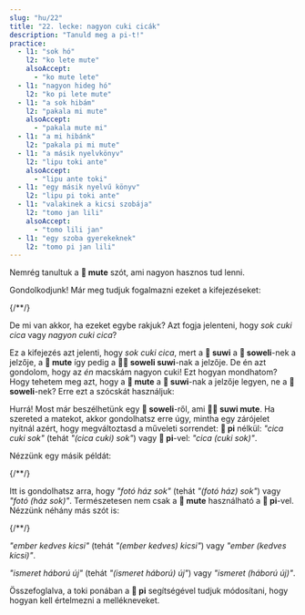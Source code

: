 ```yaml
---
slug: "hu/22"
title: "22. lecke: nagyon cuki cicák"
description: "Tanuld meg a pi-t!"
practice:
  - l1: "sok hó"
    l2: "ko lete mute"
    alsoAccept:
      - "ko mute lete"
  - l1: "nagyon hideg hó"
    l2: "ko pi lete mute"
  - l1: "a sok hibám"
    l2: "pakala mi mute"
    alsoAccept:
      - "pakala mute mi"
  - l1: "a mi hibánk"
    l2: "pakala pi mi mute"
  - l1: "a másik nyelvkönyv"
    l2: "lipu toki ante"
    alsoAccept:
      - "lipu ante toki"
  - l1: "egy másik nyelvű könyv"
    l2: "lipu pi toki ante"
  - l1: "valakinek a kicsi szobája"
    l2: "tomo jan lili"
    alsoAccept:
      - "tomo lili jan"
  - l1: "egy szoba gyerekeknek"
    l2: "tomo pi jan lili"
---
```



Nemrég tanultuk a **󱤼 mute** szót, ami nagyon hasznos tud lenni.

Gondolkodjunk! Már meg tudjuk fogalmazni ezeket a kifejezéseket:

<List>
  {/*<Word sl="pi" m="" />*/}
  <Word sl="soweli suwi" m="cuki cica" />
  <Word sl="soweli mute" m="sok cica" />
  <Word sl="suwi mute" m="nagyon cuki" />
</List>

De mi van akkor, ha ezeket egybe rakjuk? Azt fogja jelenteni, hogy *sok cuki cica* vagy *nagyon cuki cica*?

<List>
  <Word sl="soweli suwi mute" m="sok cuki cica" />
</List>

Ez a kifejezés azt jelenti, hogy *sok cuki cica*, mert a **󱥦 suwi** a **󱥢 soweli**-nek a jelzője, a **󱤼 mute** így pedig a **󱥢󱥦 soweli suwi**-nak a jelzője.
De én azt gondolom, hogy az *én* macskám nagyon cuki! Ezt hogyan mondhatom? Hogy tehetem meg azt, hogy a **󱤼 mute** a **󱥦 suwi**-nak a jelzője legyen, ne a **󱥢 soweli**-nek?
Erre ezt a szócskát használjuk:

<List>
  <Word sl="pi" m="melléknevek csoportosítására használjuk" />
  <Word sl="soweli pi suwi mute" m="nagyon cuki cica" />
</List>

Hurrá! Most már beszélhetünk egy **󱥢 soweli**-ről, ami **󱥦󱤼 suwi mute**.
Ha szereted a matekot, akkor gondolhatsz erre úgy, mintha egy zárójelet nyitnál azért, hogy megváltoztasd a műveleti sorrendet: **󱥍 pi** nélkül: *"cica cuki sok"* (tehát *"(cica cuki) sok"*) vagy **󱥍 pi**-vel: *"cica (cuki sok)"*.

Nézzünk egy másik példát:

<List>
  {/*<Word sl="pi" m="" />*/}
  <Word sl="sitelen tomo" m="egy fotó egy házról" />
  <Word sl="sitelen mute" m="fotók" />
  <Word sl="tomo mute" m="házak" />
  <Word sl="sitelen tomo mute" m="fotók egy házról" />
  <Word sl="sitelen pi tomo mute" m="egy fotó házakról" />
</List>

Itt is gondolhatsz arra, hogy *"fotó ház sok"* (tehát *"(fotó ház) sok"*) vagy *"fotó (ház sok)"*.
Természetesen nem csak a **󱤼 mute** használható a **󱥍 pi**-vel. Nézzünk néhány más szót is:

<List>
  {/*<Word sl="pi" m="" />*/}
  <Word sl="jan pona" m="kedves ember" />
  <Word sl="jan lili" m="kicsi ember, gyerek" />
  <Word sl="pona lili" m="kicsit kedves" />
  <Word sl="jan pona lili" m="egy kicsi kedves ember" />
  <Word sl="jan pi pona lili" m="egy kicsit kedves ember" />
</List>

*"ember kedves kicsi"* (tehát *"(ember kedves) kicsi"*) vagy *"ember (kedves kicsi)"*.

<List>
  <Word sl="sona utala" m="háborúismeret" />
  <Word sl="sona sin" m="új ismeret" />
  <Word sl="utala sin" m="új háború" />
  <Word sl="sona utala sin" m="új háborúismeret. az ismeret új." />
  <Word sl="sona pi utala sin" m="újháború-ismeret. a háború új." />
</List>

*"ismeret háború új"* (tehát *"(ismeret háború) új"*) vagy *"ismeret (háború új)"*.

Összefoglalva, a toki ponában a **󱥍 pi** segítségével tudjuk módosítani, hogy hogyan kell értelmezni a mellékneveket.

<Practice exercises={frontmatter.practice} client:load />
